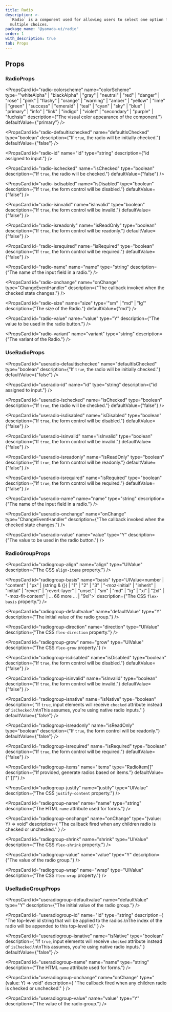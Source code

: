 ```yaml
---
title: Radio
description: >-
  `Radio` is a component used for allowing users to select one option from
  multiple choices.
package_name: "@yamada-ui/radio"
order: 1
with_description: true
tab: Props
---
```


## Props

### RadioProps

<PropsCard id="radio-_accept" name="_accept" type="CSSUIObject" />

<PropsCard id="radio-_active" name="_active" type="CSSUIObject" />

<PropsCard id="radio-_after" name="_after" type="CSSUIObject" />

<PropsCard id="radio-_anylink" name="_anyLink" type="CSSUIObject" />

<PropsCard id="radio-_autofill" name="_autofill" type="CSSUIObject" />

<PropsCard id="radio-_backdrop" name="_backdrop" type="CSSUIObject" />

<PropsCard id="radio-_before" name="_before" type="CSSUIObject" />

<PropsCard id="radio-_between" name="_between" type="CSSUIObject" />

<PropsCard id="radio-_blank" name="_blank" type="CSSUIObject" />

<PropsCard id="radio-_checked" name="_checked" type="CSSUIObject" />

<PropsCard id="radio-_cue" name="_cue" type="CSSUIObject" />

<PropsCard id="radio-_cueregion" name="_cueRegion" type="CSSUIObject" />

<PropsCard id="radio-_dark" name="_dark" type="CSSUIObject" />

<PropsCard id="radio-_default" name="_default" type="CSSUIObject" />

<PropsCard id="radio-_disabled" name="_disabled" type="CSSUIObject" />

<PropsCard id="radio-_empty" name="_empty" type="CSSUIObject" />

<PropsCard id="radio-_enabled" name="_enabled" type="CSSUIObject" />

<PropsCard id="radio-_end" name="_end" type="CSSUIObject" />

<PropsCard id="radio-_even" name="_even" type="CSSUIObject" />

<PropsCard id="radio-_expanded" name="_expanded" type="CSSUIObject" />

<PropsCard id="radio-_fileselector" name="_fileSelector" type="CSSUIObject" />

<PropsCard id="radio-_filled" name="_filled" type="CSSUIObject" />

<PropsCard id="radio-_first" name="_first" type="CSSUIObject" />

<PropsCard id="radio-_firstletter" name="_firstLetter" type="CSSUIObject" />

<PropsCard id="radio-_firstline" name="_firstLine" type="CSSUIObject" />

<PropsCard id="radio-_focus" name="_focus" type="CSSUIObject" />

<PropsCard id="radio-_focusvisible" name="_focusVisible" type="CSSUIObject" />

<PropsCard id="radio-_focuswithin" name="_focusWithin" type="CSSUIObject" />

<PropsCard id="radio-_fullscreen" name="_fullScreen" type="CSSUIObject" />

<PropsCard id="radio-_grabbed" name="_grabbed" type="CSSUIObject" />

<PropsCard id="radio-_groupaccept" name="_groupAccept" type="CSSUIObject" />

<PropsCard id="radio-_groupactive" name="_groupActive" type="CSSUIObject" />

<PropsCard id="radio-_groupblank" name="_groupBlank" type="CSSUIObject" />

<PropsCard id="radio-_groupchecked" name="_groupChecked" type="CSSUIObject" />

<PropsCard id="radio-_groupdisabled" name="_groupDisabled" type="CSSUIObject" />

<PropsCard id="radio-_groupenabled" name="_groupEnabled" type="CSSUIObject" />

<PropsCard id="radio-_groupexpanded" name="_groupExpanded" type="CSSUIObject" />

<PropsCard id="radio-_groupfocus" name="_groupFocus" type="CSSUIObject" />

<PropsCard
  id="radio-_groupfocusvisible"
  name="_groupFocusVisible"
  type="CSSUIObject"
/>

<PropsCard
  id="radio-_groupfocuswithin"
  name="_groupFocusWithin"
  type="CSSUIObject"
/>

<PropsCard id="radio-_groupgrabbed" name="_groupGrabbed" type="CSSUIObject" />

<PropsCard
  id="radio-_grouphorizontal"
  name="_groupHorizontal"
  type="CSSUIObject"
/>

<PropsCard id="radio-_grouphover" name="_groupHover" type="CSSUIObject" />

<PropsCard id="radio-_groupidle" name="_groupIdle" type="CSSUIObject" />

<PropsCard id="radio-_groupinvalid" name="_groupInvalid" type="CSSUIObject" />

<PropsCard id="radio-_grouploaded" name="_groupLoaded" type="CSSUIObject" />

<PropsCard id="radio-_grouploading" name="_groupLoading" type="CSSUIObject" />

<PropsCard id="radio-_groupoptional" name="_groupOptional" type="CSSUIObject" />

<PropsCard
  id="radio-_groupplaceholdershown"
  name="_groupPlaceholderShown"
  type="CSSUIObject"
/>

<PropsCard id="radio-_grouppressed" name="_groupPressed" type="CSSUIObject" />

<PropsCard id="radio-_groupreadonly" name="_groupReadOnly" type="CSSUIObject" />

<PropsCard
  id="radio-_groupreadwrite"
  name="_groupReadWrite"
  type="CSSUIObject"
/>

<PropsCard id="radio-_groupreject" name="_groupReject" type="CSSUIObject" />

<PropsCard id="radio-_grouprequired" name="_groupRequired" type="CSSUIObject" />

<PropsCard id="radio-_groupselected" name="_groupSelected" type="CSSUIObject" />

<PropsCard
  id="radio-_groupuserinvalid"
  name="_groupUserInvalid"
  type="CSSUIObject"
/>

<PropsCard id="radio-_groupvalid" name="_groupValid" type="CSSUIObject" />

<PropsCard id="radio-_groupvertical" name="_groupVertical" type="CSSUIObject" />

<PropsCard id="radio-_hidden" name="_hidden" type="CSSUIObject" />

<PropsCard id="radio-_holiday" name="_holiday" type="CSSUIObject" />

<PropsCard id="radio-_horizontal" name="_horizontal" type="CSSUIObject" />

<PropsCard id="radio-_hover" name="_hover" type="CSSUIObject" />

<PropsCard id="radio-_idle" name="_idle" type="CSSUIObject" />

<PropsCard id="radio-_indeterminate" name="_indeterminate" type="CSSUIObject" />

<PropsCard id="radio-_inrange" name="_inRange" type="CSSUIObject" />

<PropsCard id="radio-_invalid" name="_invalid" type="CSSUIObject" />

<PropsCard id="radio-_last" name="_last" type="CSSUIObject" />

<PropsCard id="radio-_light" name="_light" type="CSSUIObject" />

<PropsCard id="radio-_link" name="_link" type="CSSUIObject" />

<PropsCard id="radio-_loaded" name="_loaded" type="CSSUIObject" />

<PropsCard id="radio-_loading" name="_loading" type="CSSUIObject" />

<PropsCard id="radio-_marker" name="_marker" type="CSSUIObject" />

<PropsCard id="radio-_mediadark" name="_mediaDark" type="CSSUIObject" />

<PropsCard id="radio-_medialight" name="_mediaLight" type="CSSUIObject" />

<PropsCard
  id="radio-_mediareducemotion"
  name="_mediaReduceMotion"
  type="CSSUIObject"
/>

<PropsCard id="radio-_modal" name="_modal" type="CSSUIObject" />

<PropsCard id="radio-_nativeactive" name="_nativeActive" type="CSSUIObject" />

<PropsCard id="radio-_nativechecked" name="_nativeChecked" type="CSSUIObject" />

<PropsCard
  id="radio-_nativedisabled"
  name="_nativeDisabled"
  type="CSSUIObject"
/>

<PropsCard id="radio-_nativefocus" name="_nativeFocus" type="CSSUIObject" />

<PropsCard
  id="radio-_nativefocusvisible"
  name="_nativeFocusVisible"
  type="CSSUIObject"
/>

<PropsCard
  id="radio-_nativefocuswithin"
  name="_nativeFocusWithin"
  type="CSSUIObject"
/>

<PropsCard id="radio-_nativehidden" name="_nativeHidden" type="CSSUIObject" />

<PropsCard id="radio-_nativehover" name="_nativeHover" type="CSSUIObject" />

<PropsCard
  id="radio-_nativereadonly"
  name="_nativeReadOnly"
  type="CSSUIObject"
/>

<PropsCard id="radio-_nativetarget" name="_nativeTarget" type="CSSUIObject" />

<PropsCard id="radio-_nativevalid" name="_nativeValid" type="CSSUIObject" />

<PropsCard id="radio-_notfirst" name="_notFirst" type="CSSUIObject" />

<PropsCard id="radio-_notlast" name="_notLast" type="CSSUIObject" />

<PropsCard id="radio-_nottarget" name="_notTarget" type="CSSUIObject" />

<PropsCard id="radio-_odd" name="_odd" type="CSSUIObject" />

<PropsCard id="radio-_only" name="_only" type="CSSUIObject" />

<PropsCard id="radio-_optional" name="_optional" type="CSSUIObject" />

<PropsCard id="radio-_outrange" name="_outRange" type="CSSUIObject" />

<PropsCard id="radio-_outside" name="_outside" type="CSSUIObject" />

<PropsCard id="radio-_paused" name="_paused" type="CSSUIObject" />

<PropsCard id="radio-_peeraccept" name="_peerAccept" type="CSSUIObject" />

<PropsCard id="radio-_peeractive" name="_peerActive" type="CSSUIObject" />

<PropsCard id="radio-_peerblank" name="_peerBlank" type="CSSUIObject" />

<PropsCard id="radio-_peerchecked" name="_peerChecked" type="CSSUIObject" />

<PropsCard id="radio-_peerdisabled" name="_peerDisabled" type="CSSUIObject" />

<PropsCard id="radio-_peerenabled" name="_peerEnabled" type="CSSUIObject" />

<PropsCard id="radio-_peerexpanded" name="_peerExpanded" type="CSSUIObject" />

<PropsCard id="radio-_peerfocus" name="_peerFocus" type="CSSUIObject" />

<PropsCard
  id="radio-_peerfocusvisible"
  name="_peerFocusVisible"
  type="CSSUIObject"
/>

<PropsCard
  id="radio-_peerfocuswithin"
  name="_peerFocusWithin"
  type="CSSUIObject"
/>

<PropsCard id="radio-_peergrabbed" name="_peerGrabbed" type="CSSUIObject" />

<PropsCard
  id="radio-_peerhorizontal"
  name="_peerHorizontal"
  type="CSSUIObject"
/>

<PropsCard id="radio-_peerhover" name="_peerHover" type="CSSUIObject" />

<PropsCard id="radio-_peeridle" name="_peerIdle" type="CSSUIObject" />

<PropsCard id="radio-_peerinvalid" name="_peerInvalid" type="CSSUIObject" />

<PropsCard id="radio-_peerloaded" name="_peerLoaded" type="CSSUIObject" />

<PropsCard id="radio-_peerloading" name="_peerLoading" type="CSSUIObject" />

<PropsCard id="radio-_peeroptional" name="_peerOptional" type="CSSUIObject" />

<PropsCard
  id="radio-_peerplaceholdershown"
  name="_peerPlaceholderShown"
  type="CSSUIObject"
/>

<PropsCard id="radio-_peerpressed" name="_peerPressed" type="CSSUIObject" />

<PropsCard id="radio-_peerreadonly" name="_peerReadOnly" type="CSSUIObject" />

<PropsCard id="radio-_peerreadwrite" name="_peerReadWrite" type="CSSUIObject" />

<PropsCard id="radio-_peerreject" name="_peerReject" type="CSSUIObject" />

<PropsCard id="radio-_peerrequired" name="_peerRequired" type="CSSUIObject" />

<PropsCard id="radio-_peerselected" name="_peerSelected" type="CSSUIObject" />

<PropsCard
  id="radio-_peeruserinvalid"
  name="_peerUserInvalid"
  type="CSSUIObject"
/>

<PropsCard id="radio-_peervalid" name="_peerValid" type="CSSUIObject" />

<PropsCard id="radio-_peervertical" name="_peerVertical" type="CSSUIObject" />

<PropsCard id="radio-_picture" name="_picture" type="CSSUIObject" />

<PropsCard id="radio-_placeholder" name="_placeholder" type="CSSUIObject" />

<PropsCard
  id="radio-_placeholdershown"
  name="_placeholderShown"
  type="CSSUIObject"
/>

<PropsCard id="radio-_playing" name="_playing" type="CSSUIObject" />

<PropsCard id="radio-_pressed" name="_pressed" type="CSSUIObject" />

<PropsCard id="radio-_print" name="_print" type="CSSUIObject" />

<PropsCard id="radio-_readonly" name="_readOnly" type="CSSUIObject" />

<PropsCard id="radio-_readwrite" name="_readWrite" type="CSSUIObject" />

<PropsCard id="radio-_reject" name="_reject" type="CSSUIObject" />

<PropsCard id="radio-_required" name="_required" type="CSSUIObject" />

<PropsCard id="radio-_ripple" name="_ripple" type="CSSUIObject" />

<PropsCard id="radio-_scrollbar" name="_scrollbar" type="CSSUIObject" />

<PropsCard
  id="radio-_scrollbarbutton"
  name="_scrollbarButton"
  type="CSSUIObject"
/>

<PropsCard
  id="radio-_scrollbarcorner"
  name="_scrollbarCorner"
  type="CSSUIObject"
/>

<PropsCard
  id="radio-_scrollbarthumb"
  name="_scrollbarThumb"
  type="CSSUIObject"
/>

<PropsCard
  id="radio-_scrollbartrack"
  name="_scrollbarTrack"
  type="CSSUIObject"
/>

<PropsCard
  id="radio-_scrollbartrackpiece"
  name="_scrollbarTrackPiece"
  type="CSSUIObject"
/>

<PropsCard id="radio-_selected" name="_selected" type="CSSUIObject" />

<PropsCard id="radio-_selection" name="_selection" type="CSSUIObject" />

<PropsCard id="radio-_start" name="_start" type="CSSUIObject" />

<PropsCard id="radio-_target" name="_target" type="CSSUIObject" />

<PropsCard id="radio-_today" name="_today" type="CSSUIObject" />

<PropsCard id="radio-_userinvalid" name="_userInvalid" type="CSSUIObject" />

<PropsCard id="radio-_valid" name="_valid" type="CSSUIObject" />

<PropsCard id="radio-_vertical" name="_vertical" type="CSSUIObject" />

<PropsCard id="radio-_visited" name="_visited" type="CSSUIObject" />

<PropsCard id="radio-_weekend" name="_weekend" type="CSSUIObject" />

<PropsCard
  id="radio-colorscheme"
  name="colorScheme"
  type='"whiteAlpha" | "blackAlpha" | "gray" | "neutral" | "red" | "danger" | "rose" | "pink" | "flashy" | "orange" | "warning" | "amber" | "yellow" | "lime" | "green" | "success" | "emerald" | "teal" | "cyan" | "sky" | "blue" | "primary" | "info" | "link" | "indigo" | "violet" | "secondary" | "purple" | "fuchsia"'
  description={"The visual color appearance of the component."}
  defaultValue={"primary"}
/>

<PropsCard
  id="radio-defaultischecked"
  name="defaultIsChecked"
  type="boolean"
  description={"If `true`, the radio will be initially checked."}
  defaultValue={"false"}
/>

<PropsCard id="radio-iconprops" name="iconProps" type='HTMLUIProps<"span">' />

<PropsCard
  id="radio-id"
  name="id"
  type="string"
  description={"id assigned to input."}
/>

<PropsCard
  id="radio-inputprops"
  name="inputProps"
  type="InputHTMLAttributes<HTMLInputElement>"
/>

<PropsCard
  id="radio-ischecked"
  name="isChecked"
  type="boolean"
  description={"If `true`, the radio will be checked."}
  defaultValue={"false"}
/>

<PropsCard
  id="radio-isdisabled"
  name="isDisabled"
  type="boolean"
  description={"If `true`, the form control will be disabled."}
  defaultValue={"false"}
/>

<PropsCard
  id="radio-isinvalid"
  name="isInvalid"
  type="boolean"
  description={"If `true`, the form control will be invalid."}
  defaultValue={"false"}
/>

<PropsCard
  id="radio-isreadonly"
  name="isReadOnly"
  type="boolean"
  description={"If `true`, the form control will be readonly."}
  defaultValue={"false"}
/>

<PropsCard
  id="radio-isrequired"
  name="isRequired"
  type="boolean"
  description={"If `true`, the form control will be required."}
  defaultValue={"false"}
/>

<PropsCard id="radio-labelprops" name="labelProps" type='HTMLUIProps<"span">' />

<PropsCard
  id="radio-name"
  name="name"
  type="string"
  description={"The name of the input field in a radio."}
/>

<PropsCard
  id="radio-onchange"
  name="onChange"
  type="ChangeEventHandler<HTMLInputElement>"
  description={"The callback invoked when the checked state changes."}
/>

<PropsCard
  id="radio-size"
  name="size"
  type='"sm" | "md" | "lg"'
  description={"The size of the Radio."}
  defaultValue={"md"}
/>

<PropsCard
  id="radio-value"
  name="value"
  type="Y"
  description={"The value to be used in the radio button."}
/>

<PropsCard
  id="radio-variant"
  name="variant"
  type="string"
  description={"The variant of the Radio."}
/>

### UseRadioProps

<PropsCard
  id="useradio-defaultischecked"
  name="defaultIsChecked"
  type="boolean"
  description={"If `true`, the radio will be initially checked."}
  defaultValue={"false"}
/>

<PropsCard
  id="useradio-id"
  name="id"
  type="string"
  description={"id assigned to input."}
/>

<PropsCard
  id="useradio-ischecked"
  name="isChecked"
  type="boolean"
  description={"If `true`, the radio will be checked."}
  defaultValue={"false"}
/>

<PropsCard
  id="useradio-isdisabled"
  name="isDisabled"
  type="boolean"
  description={"If `true`, the form control will be disabled."}
  defaultValue={"false"}
/>

<PropsCard
  id="useradio-isinvalid"
  name="isInvalid"
  type="boolean"
  description={"If `true`, the form control will be invalid."}
  defaultValue={"false"}
/>

<PropsCard
  id="useradio-isreadonly"
  name="isReadOnly"
  type="boolean"
  description={"If `true`, the form control will be readonly."}
  defaultValue={"false"}
/>

<PropsCard
  id="useradio-isrequired"
  name="isRequired"
  type="boolean"
  description={"If `true`, the form control will be required."}
  defaultValue={"false"}
/>

<PropsCard
  id="useradio-name"
  name="name"
  type="string"
  description={"The name of the input field in a radio."}
/>

<PropsCard
  id="useradio-onchange"
  name="onChange"
  type="ChangeEventHandler<HTMLInputElement>"
  description={"The callback invoked when the checked state changes."}
/>

<PropsCard
  id="useradio-value"
  name="value"
  type="Y"
  description={"The value to be used in the radio button."}
/>

### RadioGroupProps

<PropsCard id="radiogroup-_accept" name="_accept" type="CSSUIObject" />

<PropsCard id="radiogroup-_active" name="_active" type="CSSUIObject" />

<PropsCard id="radiogroup-_after" name="_after" type="CSSUIObject" />

<PropsCard id="radiogroup-_anylink" name="_anyLink" type="CSSUIObject" />

<PropsCard id="radiogroup-_autofill" name="_autofill" type="CSSUIObject" />

<PropsCard id="radiogroup-_backdrop" name="_backdrop" type="CSSUIObject" />

<PropsCard id="radiogroup-_before" name="_before" type="CSSUIObject" />

<PropsCard id="radiogroup-_between" name="_between" type="CSSUIObject" />

<PropsCard id="radiogroup-_blank" name="_blank" type="CSSUIObject" />

<PropsCard id="radiogroup-_checked" name="_checked" type="CSSUIObject" />

<PropsCard id="radiogroup-_cue" name="_cue" type="CSSUIObject" />

<PropsCard id="radiogroup-_cueregion" name="_cueRegion" type="CSSUIObject" />

<PropsCard id="radiogroup-_dark" name="_dark" type="CSSUIObject" />

<PropsCard id="radiogroup-_default" name="_default" type="CSSUIObject" />

<PropsCard id="radiogroup-_disabled" name="_disabled" type="CSSUIObject" />

<PropsCard id="radiogroup-_empty" name="_empty" type="CSSUIObject" />

<PropsCard id="radiogroup-_enabled" name="_enabled" type="CSSUIObject" />

<PropsCard id="radiogroup-_end" name="_end" type="CSSUIObject" />

<PropsCard id="radiogroup-_even" name="_even" type="CSSUIObject" />

<PropsCard id="radiogroup-_expanded" name="_expanded" type="CSSUIObject" />

<PropsCard
  id="radiogroup-_fileselector"
  name="_fileSelector"
  type="CSSUIObject"
/>

<PropsCard id="radiogroup-_filled" name="_filled" type="CSSUIObject" />

<PropsCard id="radiogroup-_first" name="_first" type="CSSUIObject" />

<PropsCard
  id="radiogroup-_firstletter"
  name="_firstLetter"
  type="CSSUIObject"
/>

<PropsCard id="radiogroup-_firstline" name="_firstLine" type="CSSUIObject" />

<PropsCard id="radiogroup-_focus" name="_focus" type="CSSUIObject" />

<PropsCard
  id="radiogroup-_focusvisible"
  name="_focusVisible"
  type="CSSUIObject"
/>

<PropsCard
  id="radiogroup-_focuswithin"
  name="_focusWithin"
  type="CSSUIObject"
/>

<PropsCard id="radiogroup-_fullscreen" name="_fullScreen" type="CSSUIObject" />

<PropsCard id="radiogroup-_grabbed" name="_grabbed" type="CSSUIObject" />

<PropsCard
  id="radiogroup-_groupaccept"
  name="_groupAccept"
  type="CSSUIObject"
/>

<PropsCard
  id="radiogroup-_groupactive"
  name="_groupActive"
  type="CSSUIObject"
/>

<PropsCard id="radiogroup-_groupblank" name="_groupBlank" type="CSSUIObject" />

<PropsCard
  id="radiogroup-_groupchecked"
  name="_groupChecked"
  type="CSSUIObject"
/>

<PropsCard
  id="radiogroup-_groupdisabled"
  name="_groupDisabled"
  type="CSSUIObject"
/>

<PropsCard
  id="radiogroup-_groupenabled"
  name="_groupEnabled"
  type="CSSUIObject"
/>

<PropsCard
  id="radiogroup-_groupexpanded"
  name="_groupExpanded"
  type="CSSUIObject"
/>

<PropsCard id="radiogroup-_groupfocus" name="_groupFocus" type="CSSUIObject" />

<PropsCard
  id="radiogroup-_groupfocusvisible"
  name="_groupFocusVisible"
  type="CSSUIObject"
/>

<PropsCard
  id="radiogroup-_groupfocuswithin"
  name="_groupFocusWithin"
  type="CSSUIObject"
/>

<PropsCard
  id="radiogroup-_groupgrabbed"
  name="_groupGrabbed"
  type="CSSUIObject"
/>

<PropsCard
  id="radiogroup-_grouphorizontal"
  name="_groupHorizontal"
  type="CSSUIObject"
/>

<PropsCard id="radiogroup-_grouphover" name="_groupHover" type="CSSUIObject" />

<PropsCard id="radiogroup-_groupidle" name="_groupIdle" type="CSSUIObject" />

<PropsCard
  id="radiogroup-_groupinvalid"
  name="_groupInvalid"
  type="CSSUIObject"
/>

<PropsCard
  id="radiogroup-_grouploaded"
  name="_groupLoaded"
  type="CSSUIObject"
/>

<PropsCard
  id="radiogroup-_grouploading"
  name="_groupLoading"
  type="CSSUIObject"
/>

<PropsCard
  id="radiogroup-_groupoptional"
  name="_groupOptional"
  type="CSSUIObject"
/>

<PropsCard
  id="radiogroup-_groupplaceholdershown"
  name="_groupPlaceholderShown"
  type="CSSUIObject"
/>

<PropsCard
  id="radiogroup-_grouppressed"
  name="_groupPressed"
  type="CSSUIObject"
/>

<PropsCard
  id="radiogroup-_groupreadonly"
  name="_groupReadOnly"
  type="CSSUIObject"
/>

<PropsCard
  id="radiogroup-_groupreadwrite"
  name="_groupReadWrite"
  type="CSSUIObject"
/>

<PropsCard
  id="radiogroup-_groupreject"
  name="_groupReject"
  type="CSSUIObject"
/>

<PropsCard
  id="radiogroup-_grouprequired"
  name="_groupRequired"
  type="CSSUIObject"
/>

<PropsCard
  id="radiogroup-_groupselected"
  name="_groupSelected"
  type="CSSUIObject"
/>

<PropsCard
  id="radiogroup-_groupuserinvalid"
  name="_groupUserInvalid"
  type="CSSUIObject"
/>

<PropsCard id="radiogroup-_groupvalid" name="_groupValid" type="CSSUIObject" />

<PropsCard
  id="radiogroup-_groupvertical"
  name="_groupVertical"
  type="CSSUIObject"
/>

<PropsCard id="radiogroup-_hidden" name="_hidden" type="CSSUIObject" />

<PropsCard id="radiogroup-_holiday" name="_holiday" type="CSSUIObject" />

<PropsCard id="radiogroup-_horizontal" name="_horizontal" type="CSSUIObject" />

<PropsCard id="radiogroup-_hover" name="_hover" type="CSSUIObject" />

<PropsCard id="radiogroup-_idle" name="_idle" type="CSSUIObject" />

<PropsCard
  id="radiogroup-_indeterminate"
  name="_indeterminate"
  type="CSSUIObject"
/>

<PropsCard id="radiogroup-_inrange" name="_inRange" type="CSSUIObject" />

<PropsCard id="radiogroup-_invalid" name="_invalid" type="CSSUIObject" />

<PropsCard id="radiogroup-_last" name="_last" type="CSSUIObject" />

<PropsCard id="radiogroup-_light" name="_light" type="CSSUIObject" />

<PropsCard id="radiogroup-_link" name="_link" type="CSSUIObject" />

<PropsCard id="radiogroup-_loaded" name="_loaded" type="CSSUIObject" />

<PropsCard id="radiogroup-_loading" name="_loading" type="CSSUIObject" />

<PropsCard id="radiogroup-_marker" name="_marker" type="CSSUIObject" />

<PropsCard id="radiogroup-_mediadark" name="_mediaDark" type="CSSUIObject" />

<PropsCard id="radiogroup-_medialight" name="_mediaLight" type="CSSUIObject" />

<PropsCard
  id="radiogroup-_mediareducemotion"
  name="_mediaReduceMotion"
  type="CSSUIObject"
/>

<PropsCard id="radiogroup-_modal" name="_modal" type="CSSUIObject" />

<PropsCard
  id="radiogroup-_nativeactive"
  name="_nativeActive"
  type="CSSUIObject"
/>

<PropsCard
  id="radiogroup-_nativechecked"
  name="_nativeChecked"
  type="CSSUIObject"
/>

<PropsCard
  id="radiogroup-_nativedisabled"
  name="_nativeDisabled"
  type="CSSUIObject"
/>

<PropsCard
  id="radiogroup-_nativefocus"
  name="_nativeFocus"
  type="CSSUIObject"
/>

<PropsCard
  id="radiogroup-_nativefocusvisible"
  name="_nativeFocusVisible"
  type="CSSUIObject"
/>

<PropsCard
  id="radiogroup-_nativefocuswithin"
  name="_nativeFocusWithin"
  type="CSSUIObject"
/>

<PropsCard
  id="radiogroup-_nativehidden"
  name="_nativeHidden"
  type="CSSUIObject"
/>

<PropsCard
  id="radiogroup-_nativehover"
  name="_nativeHover"
  type="CSSUIObject"
/>

<PropsCard
  id="radiogroup-_nativereadonly"
  name="_nativeReadOnly"
  type="CSSUIObject"
/>

<PropsCard
  id="radiogroup-_nativetarget"
  name="_nativeTarget"
  type="CSSUIObject"
/>

<PropsCard
  id="radiogroup-_nativevalid"
  name="_nativeValid"
  type="CSSUIObject"
/>

<PropsCard id="radiogroup-_notfirst" name="_notFirst" type="CSSUIObject" />

<PropsCard id="radiogroup-_notlast" name="_notLast" type="CSSUIObject" />

<PropsCard id="radiogroup-_nottarget" name="_notTarget" type="CSSUIObject" />

<PropsCard id="radiogroup-_odd" name="_odd" type="CSSUIObject" />

<PropsCard id="radiogroup-_only" name="_only" type="CSSUIObject" />

<PropsCard id="radiogroup-_optional" name="_optional" type="CSSUIObject" />

<PropsCard id="radiogroup-_outrange" name="_outRange" type="CSSUIObject" />

<PropsCard id="radiogroup-_outside" name="_outside" type="CSSUIObject" />

<PropsCard id="radiogroup-_paused" name="_paused" type="CSSUIObject" />

<PropsCard id="radiogroup-_peeraccept" name="_peerAccept" type="CSSUIObject" />

<PropsCard id="radiogroup-_peeractive" name="_peerActive" type="CSSUIObject" />

<PropsCard id="radiogroup-_peerblank" name="_peerBlank" type="CSSUIObject" />

<PropsCard
  id="radiogroup-_peerchecked"
  name="_peerChecked"
  type="CSSUIObject"
/>

<PropsCard
  id="radiogroup-_peerdisabled"
  name="_peerDisabled"
  type="CSSUIObject"
/>

<PropsCard
  id="radiogroup-_peerenabled"
  name="_peerEnabled"
  type="CSSUIObject"
/>

<PropsCard
  id="radiogroup-_peerexpanded"
  name="_peerExpanded"
  type="CSSUIObject"
/>

<PropsCard id="radiogroup-_peerfocus" name="_peerFocus" type="CSSUIObject" />

<PropsCard
  id="radiogroup-_peerfocusvisible"
  name="_peerFocusVisible"
  type="CSSUIObject"
/>

<PropsCard
  id="radiogroup-_peerfocuswithin"
  name="_peerFocusWithin"
  type="CSSUIObject"
/>

<PropsCard
  id="radiogroup-_peergrabbed"
  name="_peerGrabbed"
  type="CSSUIObject"
/>

<PropsCard
  id="radiogroup-_peerhorizontal"
  name="_peerHorizontal"
  type="CSSUIObject"
/>

<PropsCard id="radiogroup-_peerhover" name="_peerHover" type="CSSUIObject" />

<PropsCard id="radiogroup-_peeridle" name="_peerIdle" type="CSSUIObject" />

<PropsCard
  id="radiogroup-_peerinvalid"
  name="_peerInvalid"
  type="CSSUIObject"
/>

<PropsCard id="radiogroup-_peerloaded" name="_peerLoaded" type="CSSUIObject" />

<PropsCard
  id="radiogroup-_peerloading"
  name="_peerLoading"
  type="CSSUIObject"
/>

<PropsCard
  id="radiogroup-_peeroptional"
  name="_peerOptional"
  type="CSSUIObject"
/>

<PropsCard
  id="radiogroup-_peerplaceholdershown"
  name="_peerPlaceholderShown"
  type="CSSUIObject"
/>

<PropsCard
  id="radiogroup-_peerpressed"
  name="_peerPressed"
  type="CSSUIObject"
/>

<PropsCard
  id="radiogroup-_peerreadonly"
  name="_peerReadOnly"
  type="CSSUIObject"
/>

<PropsCard
  id="radiogroup-_peerreadwrite"
  name="_peerReadWrite"
  type="CSSUIObject"
/>

<PropsCard id="radiogroup-_peerreject" name="_peerReject" type="CSSUIObject" />

<PropsCard
  id="radiogroup-_peerrequired"
  name="_peerRequired"
  type="CSSUIObject"
/>

<PropsCard
  id="radiogroup-_peerselected"
  name="_peerSelected"
  type="CSSUIObject"
/>

<PropsCard
  id="radiogroup-_peeruserinvalid"
  name="_peerUserInvalid"
  type="CSSUIObject"
/>

<PropsCard id="radiogroup-_peervalid" name="_peerValid" type="CSSUIObject" />

<PropsCard
  id="radiogroup-_peervertical"
  name="_peerVertical"
  type="CSSUIObject"
/>

<PropsCard id="radiogroup-_picture" name="_picture" type="CSSUIObject" />

<PropsCard
  id="radiogroup-_placeholder"
  name="_placeholder"
  type="CSSUIObject"
/>

<PropsCard
  id="radiogroup-_placeholdershown"
  name="_placeholderShown"
  type="CSSUIObject"
/>

<PropsCard id="radiogroup-_playing" name="_playing" type="CSSUIObject" />

<PropsCard id="radiogroup-_pressed" name="_pressed" type="CSSUIObject" />

<PropsCard id="radiogroup-_print" name="_print" type="CSSUIObject" />

<PropsCard id="radiogroup-_readonly" name="_readOnly" type="CSSUIObject" />

<PropsCard id="radiogroup-_readwrite" name="_readWrite" type="CSSUIObject" />

<PropsCard id="radiogroup-_reject" name="_reject" type="CSSUIObject" />

<PropsCard id="radiogroup-_required" name="_required" type="CSSUIObject" />

<PropsCard id="radiogroup-_ripple" name="_ripple" type="CSSUIObject" />

<PropsCard id="radiogroup-_scrollbar" name="_scrollbar" type="CSSUIObject" />

<PropsCard
  id="radiogroup-_scrollbarbutton"
  name="_scrollbarButton"
  type="CSSUIObject"
/>

<PropsCard
  id="radiogroup-_scrollbarcorner"
  name="_scrollbarCorner"
  type="CSSUIObject"
/>

<PropsCard
  id="radiogroup-_scrollbarthumb"
  name="_scrollbarThumb"
  type="CSSUIObject"
/>

<PropsCard
  id="radiogroup-_scrollbartrack"
  name="_scrollbarTrack"
  type="CSSUIObject"
/>

<PropsCard
  id="radiogroup-_scrollbartrackpiece"
  name="_scrollbarTrackPiece"
  type="CSSUIObject"
/>

<PropsCard id="radiogroup-_selected" name="_selected" type="CSSUIObject" />

<PropsCard id="radiogroup-_selection" name="_selection" type="CSSUIObject" />

<PropsCard id="radiogroup-_start" name="_start" type="CSSUIObject" />

<PropsCard id="radiogroup-_target" name="_target" type="CSSUIObject" />

<PropsCard id="radiogroup-_today" name="_today" type="CSSUIObject" />

<PropsCard
  id="radiogroup-_userinvalid"
  name="_userInvalid"
  type="CSSUIObject"
/>

<PropsCard id="radiogroup-_valid" name="_valid" type="CSSUIObject" />

<PropsCard id="radiogroup-_vertical" name="_vertical" type="CSSUIObject" />

<PropsCard id="radiogroup-_visited" name="_visited" type="CSSUIObject" />

<PropsCard id="radiogroup-_weekend" name="_weekend" type="CSSUIObject" />

<PropsCard
  id="radiogroup-align"
  name="align"
  type="UIValue<AlignItems>"
  description={"The CSS `align-items` property."}
/>

<PropsCard
  id="radiogroup-basis"
  name="basis"
  type='UIValue<number | "content" | "px" | (string & {}) | "1" | "2" | "3" | "-moz-initial" | "inherit" | "initial" | "revert" | "revert-layer" | "unset" | "sm" | "md" | "lg" | "xl" | "2xl" | "-moz-fit-content" | ... 66 more ... | "9xl">'
  description={"The CSS `flex-basis` property."}
/>

<PropsCard
  id="radiogroup-defaultvalue"
  name="defaultValue"
  type="Y"
  description={"The initial value of the radio group."}
/>

<PropsCard
  id="radiogroup-direction"
  name="direction"
  type="UIValue<FlexDirection>"
  description={"The CSS `flex-direction` property."}
/>

<PropsCard
  id="radiogroup-grow"
  name="grow"
  type="UIValue<FlexGrow>"
  description={"The CSS `flex-grow` property."}
/>

<PropsCard
  id="radiogroup-isdisabled"
  name="isDisabled"
  type="boolean"
  description={"If `true`, the form control will be disabled."}
  defaultValue={"false"}
/>

<PropsCard
  id="radiogroup-isinvalid"
  name="isInvalid"
  type="boolean"
  description={"If `true`, the form control will be invalid."}
  defaultValue={"false"}
/>

<PropsCard
  id="radiogroup-isnative"
  name="isNative"
  type="boolean"
  description={
    "If `true`, input elements will receive `checked` attribute instead of `isChecked`.\n\nThis assumes, you're using native radio inputs."
  }
  defaultValue={"false"}
/>

<PropsCard
  id="radiogroup-isreadonly"
  name="isReadOnly"
  type="boolean"
  description={"If `true`, the form control will be readonly."}
  defaultValue={"false"}
/>

<PropsCard
  id="radiogroup-isrequired"
  name="isRequired"
  type="boolean"
  description={"If `true`, the form control will be required."}
  defaultValue={"false"}
/>

<PropsCard
  id="radiogroup-items"
  name="items"
  type="RadioItem<Y>[]"
  description={"If provided, generate radios based on items."}
  defaultValue={"'[]'"}
/>

<PropsCard
  id="radiogroup-justify"
  name="justify"
  type="UIValue<JustifyContent>"
  description={"The CSS `justify-content` property."}
/>

<PropsCard
  id="radiogroup-name"
  name="name"
  type="string"
  description={"The HTML `name` attribute used for forms."}
/>

<PropsCard
  id="radiogroup-onchange"
  name="onChange"
  type="(value: Y) => void"
  description={
    "The callback fired when any children radio is checked or unchecked."
  }
/>

<PropsCard
  id="radiogroup-shrink"
  name="shrink"
  type="UIValue<FlexShrink>"
  description={"The CSS `flex-shrink` property."}
/>

<PropsCard
  id="radiogroup-value"
  name="value"
  type="Y"
  description={"The value of the radio group."}
/>

<PropsCard
  id="radiogroup-wrap"
  name="wrap"
  type="UIValue<FlexWrap>"
  description={"The CSS `flex-wrap` property."}
/>

### UseRadioGroupProps

<PropsCard
  id="useradiogroup-defaultvalue"
  name="defaultValue"
  type="Y"
  description={"The initial value of the radio group."}
/>

<PropsCard
  id="useradiogroup-id"
  name="id"
  type="string"
  description={
    "The top-level id string that will be applied to the radios.\nThe index of the radio will be appended to this top-level id."
  }
/>

<PropsCard
  id="useradiogroup-isnative"
  name="isNative"
  type="boolean"
  description={
    "If `true`, input elements will receive `checked` attribute instead of `isChecked`.\n\nThis assumes, you're using native radio inputs."
  }
  defaultValue={"false"}
/>

<PropsCard
  id="useradiogroup-name"
  name="name"
  type="string"
  description={"The HTML `name` attribute used for forms."}
/>

<PropsCard
  id="useradiogroup-onchange"
  name="onChange"
  type="(value: Y) => void"
  description={
    "The callback fired when any children radio is checked or unchecked."
  }
/>

<PropsCard
  id="useradiogroup-value"
  name="value"
  type="Y"
  description={"The value of the radio group."}
/>
